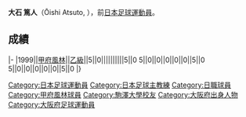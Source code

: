 {{Infobox football biography
|name=大石篤人
|image=
|fullname=大石篤人
|birth_date={{Birth date and age|1976|10|24}}
|cityofbirth=[[大阪府|大阪府]]
|countryofbirth=[[日本|日本]]
|position=[[中场|中场]]
|currentclub=
|years=1999
|clubs=[[甲府風林|甲府風林]]
|caps(goals)=
|nationalyears=
|nationalteam=
|nationalcaps(goals)=
|manageryears1=2015-
|managerclubs1=[[藤枝MYFC|藤枝MYFC]]
}}
'''大石 篤人'''（Ōishi Atsuto, {{Bd|1976年|10月24日||}}），前[[日本|日本]][[足球|足球]][[運動員|運動員]]。

==成績==
{{Football player club statistics 1|YYN}}
{{Football player club statistics 2|JPN|YYN}}
|-
|1999||[[甲府風林|甲府風林]]||[[日本職業足球乙級聯賽|乙級]]||5||0||||||||||5||0
{{Football player club statistics 3|1|JPN}}5||0||0||0||0||0||5||0
{{Football player club statistics 5}}5||0||0||0||0||0||5||0
|}

{{Japan-sport-bio-stub}}
{{Soccer-player-stub}}

[[Category:日本足球運動員|Category:日本足球運動員]]
[[Category:日本足球主教練|Category:日本足球主教練]]
[[Category:日職球員|Category:日職球員]]
[[Category:甲府風林球員|Category:甲府風林球員]]
[[Category:駒澤大學校友|Category:駒澤大學校友]]
[[Category:大阪府出身人物|Category:大阪府出身人物]]
[[Category:大阪府足球運動員|Category:大阪府足球運動員]]